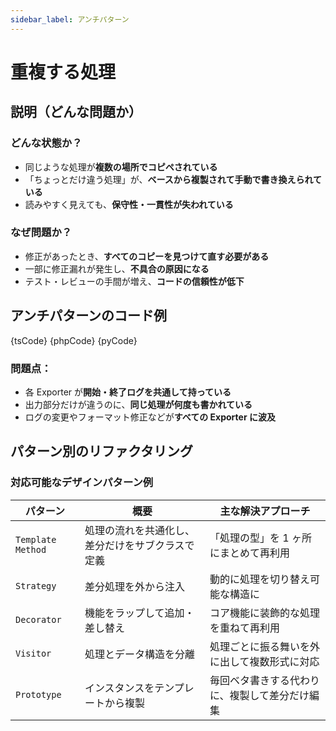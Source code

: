 ```yaml
---
sidebar_label: アンチパターン
---
```




# 重複する処理

## 説明（どんな問題か）

### どんな状態か？

- 同じような処理が**複数の場所でコピペされている**
- 「ちょっとだけ違う処理」が、**ベースから複製されて手動で書き換えられている**
- 読みやすく見えても、**保守性・一貫性が失われている**

### なぜ問題か？

- 修正があったとき、**すべてのコピーを見つけて直す必要がある**
- 一部に修正漏れが発生し、**不具合の原因になる**
- テスト・レビューの手間が増え、**コードの信頼性が低下**

## アンチパターンのコード例

<Tabs groupId="language">
  <TabItem value="ts" label="TypeScript">
    <CodeBlock language="ts">{tsCode}</CodeBlock>
  </TabItem>
  <TabItem value="php" label="PHP">
    <CodeBlock language="php">{phpCode}</CodeBlock>
  </TabItem>
  <TabItem value="python" label="Python">
    <CodeBlock language="python">{pyCode}</CodeBlock>
  </TabItem>
</Tabs>

### 問題点：

- 各 Exporter が**開始・終了ログを共通して持っている**
- 出力部分だけが違うのに、**同じ処理が何度も書かれている**
- ログの変更やフォーマット修正などが**すべての Exporter に波及**

## パターン別のリファクタリング

### 対応可能なデザインパターン例

| パターン          | 概要                                             | 主な解決アプローチ                             |
| ----------------- | ------------------------------------------------ | ---------------------------------------------- |
| `Template Method` | 処理の流れを共通化し、差分だけをサブクラスで定義 | 「処理の型」を 1 ヶ所にまとめて再利用          |
| `Strategy`        | 差分処理を外から注入                             | 動的に処理を切り替え可能な構造に               |
| `Decorator`       | 機能をラップして追加・差し替え                   | コア機能に装飾的な処理を重ねて再利用           |
| `Visitor`         | 処理とデータ構造を分離                           | 処理ごとに振る舞いを外に出して複数形式に対応   |
| `Prototype`       | インスタンスをテンプレートから複製               | 毎回ベタ書きする代わりに、複製して差分だけ編集 |
